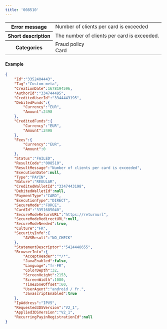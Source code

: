 ---
title: '008510'  
---
  
<table>
    <tbody>
        <tr>
            <th class="header"><strong>Error message</strong></th>
            <td class="table-content">Number of clients per card is exceeded</td>
        </tr>
        <tr>
            <th class="header"><strong>Short description</strong></th>
            <td class="table-content">The number of clients per card is exceeded.</td>
        </tr>
        <tr>
            <th class="header"><strong>Categories</strong></th>
            <td class="table-content">  
<div class="label">Fraud policy</div>  
<div class="label">Card</div>
</td>
        </tr>
    </tbody>
</table>  

#### Example  
```json API Response
{
    "Id":"3352404443",
    "Tag":"Custom meta",
    "CreationDate":1678194596,
    "AuthorId":"334744495",
    "CreditedUserId":"3344443195",
    "DebitedFunds":{
        "Currency":"EUR",
        "Amount":2498
    },
    "CreditedFunds":{
        "Currency":"EUR",
        "Amount":2498
    },
    "Fees":{
        "Currency":"EUR",
        "Amount":0
    },
    "Status":"FAILED",
    "ResultCode":"008510",
    "ResultMessage":"Number of clients per card is exceeded",
    "ExecutionDate":null,
    "Type":"PAYIN",
    "Nature":"REGULAR",
    "CreditedWalletId":"3347443198",
    "DebitedWalletId":null,
    "PaymentType":"CARD",
    "ExecutionType":"DIRECT",
    "SecureMode":"FORCE",
    "CardId":"3351685040",
    "SecureModeReturnURL":"https://returnurl",
    "SecureModeRedirectURL":null,
    "SecureModeNeeded":true,
    "Culture":"FR",
    "SecurityInfo":{
        "AVSResult":"NO_CHECK"
    },
    "StatementDescriptor":"5424448655",
    "BrowserInfo":{
        "AcceptHeader":"*/*",
        "JavaEnabled":false,
        "Language":"fr-FR",
        "ColorDepth":32,
        "ScreenHeight":2153,
        "ScreenWidth":1080,
        "TimeZoneOffset":60,
        "UserAgent":"android / fr.",
        "JavascriptEnabled":true
    },
    "IpAddress":"IPV5",
    "Requested3DSVersion":"V2_1",
    "Applied3DSVersion":"V2_1",
    "RecurringPayinRegistrationId":null
}
```